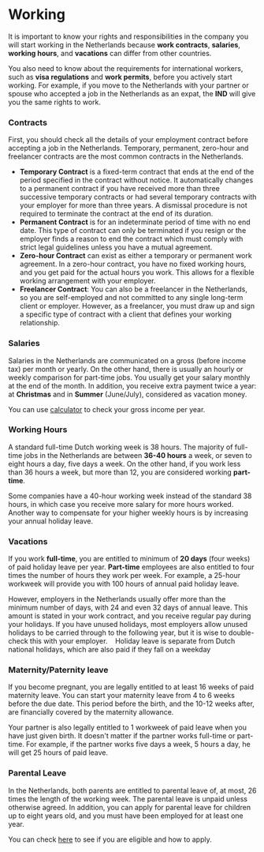 # Working
It is important to know your rights and responsibilities in the company you will start working in the Netherlands because **work contracts**, **salaries**, **working hours**, and **vacations** can differ from other countries.

You also need to know about the requirements for international workers, such as **visa regulations** and **work permits**, before you actively start working. For example, if you move to the Netherlands with your partner or spouse who accepted a job in the Netherlands as an expat, the **IND** will give you the same rights to work.  

### Contracts 
First, you should check all the details of your employment contract before accepting a job in the Netherlands. Temporary, permanent, zero-hour and freelancer contracts are the most common contracts in the Netherlands. 

- **Temporary Contract** is a fixed-term contract that ends at the end of the period specified in the contract without notice. It automatically changes to a permanent contract if you have received more than three successive temporary contracts or had several temporary contracts with your employer for more than three years. A dismissal procedure is not required to terminate the contract at the end of its duration.
- **Permanent Contract** is for an indeterminate period of time with no end date. This type of contract can only be terminated if you resign or the employer finds a reason to end the contract which must comply with strict legal guidelines unless you have a mutual agreement. 
- **Zero-hour Contract** can exist as either a temporary or permanent work agreement. In a zero-hour contract, you have no fixed working hours, and you get paid for the actual hours you work. This allows for a flexible working arrangement with your employer. 
- **Freelancer Contract**: You can also be a freelancer in the Netherlands, so you are self-employed and not committed to any single long-term client or employer. However, as a freelancer, you must draw up and sign a specific type of contract with a client that defines your working relationship.
### Salaries
Salaries in the Netherlands are communicated on a gross (before income tax) per month or yearly. On the other hand, there is usually an hourly or weekly comparison for part-time jobs. You usually get your salary monthly at the end of the month. In addition, you receive extra payment twice a year: at **Christmas** and in **Summer** (June/July), considered as vacation money.

You can use [calculator](https://thetax.nl/?year=2022&startFrom=Year&salary=36000&allowance=0&socialSecurity=1&retired=0&ruling=0&rulingChoice=normal) to check your gross income per year. 
### Working Hours
A standard full-time Dutch working week is 38 hours. The majority of full-time jobs in the Netherlands are between **36-40 hours** a week, or seven to eight hours a day, five days a week. On the other hand, if you work less than 36 hours a week, but more than 12, you are considered working **part-time**. 

Some companies have a 40-hour working week instead of the standard 38 hours, in which case you receive more salary for more hours worked. Another way to compensate for your higher weekly hours is by increasing your annual holiday leave. 
### Vacations
If you work **full-time**, you are entitled to minimum of **20 days** (four weeks) of paid holiday leave per year. **Part-time** employees are also entitled to four times the number of hours they work per week. For example, a 25-hour workweek will provide you with 100 hours of annual paid holiday leave.

However, employers in the Netherlands usually offer more than the minimum number of days, with 24 and even 32 days of annual leave. This amount is stated in your work contract, and you receive regular pay during your holidays. If you have unused holidays, most employers allow unused holidays to be carried through to the following year, but it is wise to double-check this with your employer. 
 
<callout>
  Holiday leave is separate from Dutch national holidays, which are also paid if they fall on a weekday
</callout>

### Maternity/Paternity leave
If you become pregnant, you are legally entitled to at least 16 weeks of paid maternity leave. You can start your maternity leave from 4 to 6 weeks before the due date. This period before the birth, and the 10-12 weeks after, are financially covered by the maternity allowance. 

Your partner is also legally entitled to 1 workweek of paid leave when you have just given birth. It doesn't matter if the partner works full-time or part-time. For example, if the partner works five days a week, 5 hours a day, he will get 25 hours of paid leave. 
### Parental Leave
In the Netherlands, both parents are entitled to parental leave of, at most, 26 times the length of the working week. The parental leave is unpaid unless otherwise agreed. In addition, you can apply for parental leave for children up to eight years old, and you must have been employed for at least one year.

You can check [here](https://www.government.nl/topics/parental-leave-for-partners/applying-for-parental-leave) to see if you are eligible and how to apply. 